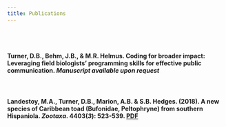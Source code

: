```yaml
---
title: Publications
---
```


<br />
<br />

#### **Turner, D.B.**, Behm, J.B., & M.R. Helmus. Coding for broader impact: Leveraging field biologists’ programming skills for effective public communication. _Manuscript available upon request_
<br />

#### Landestoy, M.A., **Turner, D.B.**, Marion, A.B. & S.B. Hedges. (2018). A new species of Caribbean toad (Bufonidae, Peltophryne) from southern Hispaniola. _Zootaxa_. 4403(_3_): 523-539.  [PDF](https://github.com/dbturner/dbturner.github.io/blob/master/papers/landestoyetal_2018.pdf)

